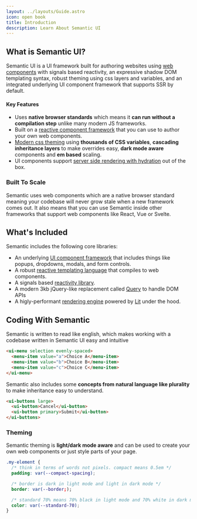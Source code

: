 ```yaml
---
layout: ../layouts/Guide.astro
icon: open book
title: Introduction
description: Learn About Semantic UI
---
```


## What is Semantic UI?

Semantic UI is a UI framework built for authoring websites using [web components](/web-components) with signals based reactivity, an expressive shadow DOM templating syntax, robust theming using css layers and  variables, and an integrated underlying UI component framework that  supports SSR by default.

#### Key Features
* Uses **native browser standards** which means it **can run without a compilation step** unlike many modern JS frameworks.
* Built on a [reactive component framework](/components) that you can use to author your own web components.
* [Modern css theming](/theming) using **thousands of CSS variables**, **cascading inheritance layers** to make overrides easy, **dark mode aware** components and **em based** scaling.
* UI components support [server side rendering with hydration](/ssr) out of the box.

### Built To Scale

Semantic uses web components which are a native browser standard meaning your codebase will never grow stale when a new framework comes out. It also means that you can use Semantic inside other frameworks that support web components like React, Vue or Svelte.


## What's Included

Semantic includes the following core libraries:
* An underlying [UI component framework](/components) that includes things like popups, dropdowns, modals, and form controls.
* A robust [reactive templating language](/templating) that compiles to web components.
* A signals based [reactivity library](/reactivity).
* A modern 3kb jQuery-like replacement called [Query](/query) to handle DOM APIs
* A higly-performant [rendering engine](/rendering) powered by [Lit](https://lit.dev) under the hood.


## Coding With Semantic

Semantic is written to read like english, which makes working with a codebase written in Semantic UI easy and intuitive

```html
<ui-menu selection evenly-spaced>
  <menu-item value="a">Choice A</menu-item>
  <menu-item value="b">Choice B</menu-item>
  <menu-item value="c">Choice C</menu-item>
</ui-menu>
```

Semantic also includes some **concepts from natural language like plurality** to make inheritance easy to understand.

```html
<ui-buttons large>
  <ui-button>Cancel</ui-button>
  <ui-button primary>Submit</ui-button>
</ui-buttons>
```

### Theming

Semantic theming is **light/dark mode aware** and can be used to create your own web components or just style parts of your page.

```css
.my-element {
  /* think in terms of words not pixels. compact means 0.5em */
  padding: var(--compact-spacing);

  /* border is dark in light mode and light in dark mode */
  border: var(--border;);

  /* standard 70% means 70% black in light mode and 70% white in dark mode */
  color: var(--standard-70);
}
```
